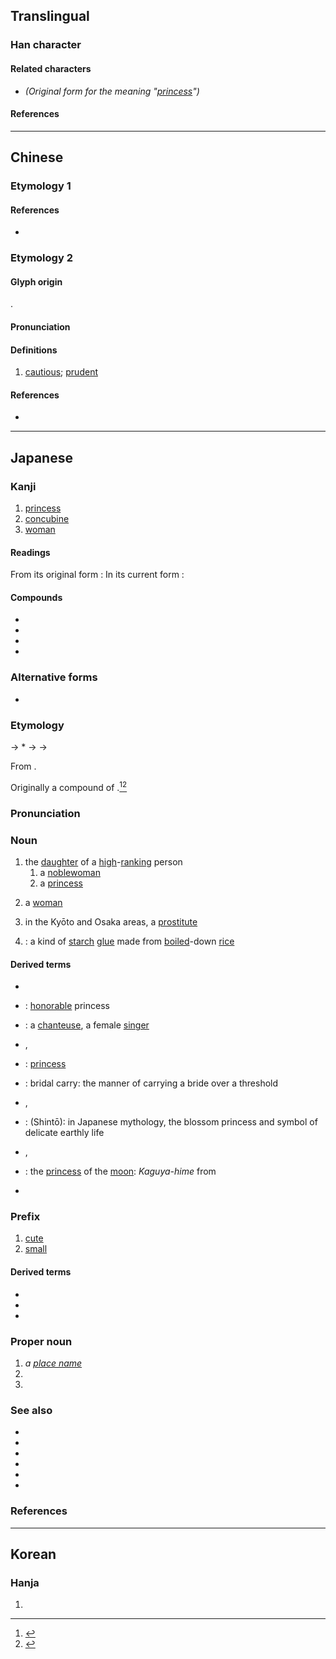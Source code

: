 {{also|姬}}
{{character info/new}}
==Translingual==

===Han character===
{{Han char|rn=38|rad=女|as=06|asj+=07|sn=9|snj+=10|four=41417|canj=VSLL,XVSLL|ids=⿰女臣}}

====Related characters====
* {{l|mul|[[姬]]}} ''(Original form for the meaning "[[princess]]")''

====References====
{{Han ref|kx=0260.220|dkj=06229|dj=0526.210|hdz=21043.040|uh=59EB}}

----

==Chinese==

===Etymology 1===
{{zh-see|姬|v}}

====References====
* {{R:twedu|A00932-012}}

===Etymology 2===
{{zh-forms}}

====Glyph origin====
{{Han compound|女|臣|c1=s|c2=p|t1=woman|ls=psc}}.

====Pronunciation====
{{zh-pron
|m=zhěn
|mc=
|cat=v
}}

====Definitions====
{{zh-hanzi}}

# [[cautious]]; [[prudent]]
#: {{zh-syn|謹慎}}

====References====
* {{R:twedu|C02079}}

----

==Japanese==

===Kanji===
{{ja-kanji|grade=c|rs=女06}} <!-- Note: 姬 is not its kyūjitai form (Not found in Jōyō Kanji 2010) -->

# [[princess]]
# [[concubine]]
# [[woman]]

====Readings====
From its original form {{ja-l|姬}}:
{{ja-readings
|goon=き
|kanon=き
|kun=ひめ-
|nanori=こひめ, ひめさき, れもん
}}
In its current form {{ja-l|姫}}:
{{ja-readings
|goon=しん
|kanon=しん
|kun=かしこ-まる
}}

====Compounds====
{{der-top|Compounds}}
* {{ja-r|寵姫|ちょうき}}
* {{ja-r|美姫|びき}}
* {{ja-r|舞姫|ぶき}}
* {{ja-r|妖姫|ようき}}
{{der-bottom}}

===Alternative forms===
<div style="float:right;">
{{wp|lang=ja}}
{{wp|Hime}}
</div>
{{ja-kanjitab|yomi=k|ひめ}}

* {{ja-l|媛}}

===Etymology===
{{IPAfont|⟨pi<sub>1</sub> me<sub>1</sub>⟩}} → *{{IPAchar|/pʲimʷe/}} → {{IPAchar|/fime/}} → {{IPAchar|/hime/}}

From {{inh|ja|ojp|sort=ひめ|-}}.

Originally a compound of {{compound|lang=ja|sort=ひめ|日|tr1=hi|t1=[[sun]]|pos1=a prefix or appellation used in reference to the imperial family|女|tr2=me|t2=[[woman]]}}.<ref name="KDJ">{{R:Kokugo Dai Jiten}}</ref><ref name="DJR">{{R:Daijirin}}</ref>

===Pronunciation===
{{ja-pron|yomi=k|ひめ|acc=1|acc_ref=DJR}}

===Noun===
{{ja-noun|ひめ}}

# the [[daughter]] of a [[high]]-[[rank]]ing person
## a [[noblewoman]]
## a [[princess]]
##: {{syn|ja|王女|tr=ōjo|皇女|tr2=kōjo|プリンセス|tr3=purinsesu}}
# {{lb|ja|sort=ひめ|euphemistic}} a [[woman]]
#: {{ant|ja|彦|tr=hiko}}
# {{lb|ja|sort=ひめ|regional|_|slang}} in the Kyōto and Osaka areas, a [[prostitute]]
# {{short for|lang=ja|姫糊|tr=himenori|nodot=1|sort=ひめ}}: a kind of [[starch]] [[glue]] made from [[boil]]ed-down [[rice]]

====Derived terms====
{{der-top}}
* {{ja-r|姫君|ひめぎみ}}
* {{ja-r|姫様|ひめ-さま}}: [[honorable]] princess {{qualifier|term of address or reference}}
* {{ja-r|歌姫|うたひめ}}: a [[chanteuse]], a female [[singer]]
* {{ja-r|弟姫|おとひめ|rom=-}}, {{ja-r|乙姫|おとひめ}}
* {{ja-r|お姫|おひめ}}: [[princess]]
* {{ja-r|お姫様 抱っこ|お-ひめ-さま だっこ}}: {{qualifier|slang}} bridal carry: the manner of carrying a bride over a threshold
* {{ja-r|織姫|^おりひめ}}, {{ja-r|織り姫|おりひめ}}
* {{ja-r|木%花%之%開%耶%姫|^こ-の-%はな-%の-%さく-%や-%ひめ}}: (Shintō): in Japanese mythology, the blossom princess and symbol of delicate earthly life
* {{ja-r|佐保%姫|^さほ%ひめ}}, {{ja-r|佐保%姫|^さお%ひめ}}
* {{ja-r|月の姫|つき-の-ひめ}}: the [[princess]] of the [[moon]]: ''Kaguya-hime'' from ''{{w|The Tale of the Bamboo Cutter}}''
* {{ja-r|舞姫|まいひめ}}
{{der-bottom}}

===Prefix===
{{ja-pos|prefix|ひめ}}

# [[cute]]
# [[small]]

====Derived terms====
{{der-top}}
* {{ja-r|姫%鏡台|ひめ%-きょうだい}}
* {{ja-r|姫%小%松|ひめ%-こ%まつ}}
* {{ja-r|姫%百合|ヒメ%ユリ}}
{{der-bottom}}

===Proper noun===
{{ja-pos|proper|ひめ}}

# ''a [[place name]]''
# {{surname|lang=ja|A=a|nodot=1|sort=ひめ}}
# {{given name|female|lang=ja|A=a|nodot=1|sort=ひめ}}

===See also===
* {{ja-r|女皇|じょこう|[[empress]]}}
* {{ja-r|女王|じょ.おう|[[queen]]}}
* {{ja-r|娘|むすめ|[[daughter]]}}
* {{ja-r|乙%女|おと%め|[[maiden]], [[virgin]]}}
* {{pedialite|Princess}}
* {{pedialite|Noblewoman}}

===References===
<references/>

----

==Korean==

===Hanja===
{{ko-hanja|hangeul=희|rv=hui|mr=hŭi|y=huy}}

# {{defn|lang=ko|sort=女06}}